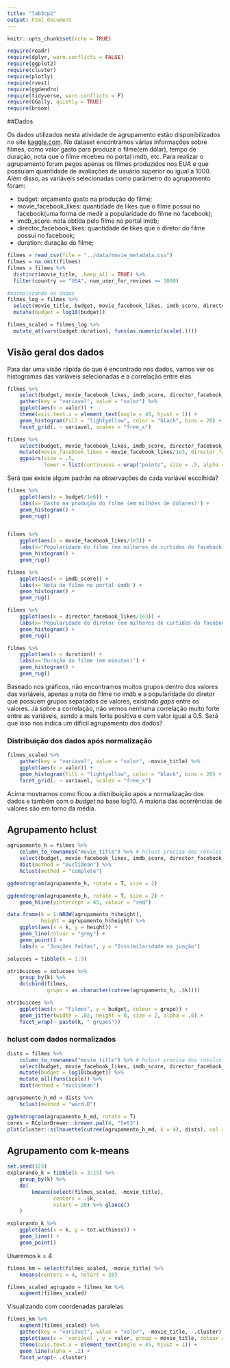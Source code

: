 ```yaml
---
title: "lab3cp2"
output: html_document
---
```


```r
knitr::opts_chunk$set(echo = TRUE)
```
```r
require(readr)
require(dplyr, warn.conflicts = FALSE)
require(ggplot2)
require(cluster)
require(plotly)
require(rvest)
require(ggdendro)
require(tidyverse, warn.conflicts = F)
require(GGally, quietly = TRUE)
require(broom)

```
##Dados

  Os dados utilizados nesta atividade de agrupamento estão disponibilizados no site [kaggle.com](https://www.kaggle.com/deepmatrix/imdb-5000-movie-dataset). No dataset encontramos várias informações sobre filmes, como valor gasto para produzir o filme(em dólar), tempo de duração, nota que o filme recebeu no portal imdb, etc.
  Para realizar o agrupamento foram pegos apenas os filmes produzidos nos EUA e que possuíam quantidade de avaliações de usuário superior ou igual a 1000. Além disso, as variáveis selecionadas como parâmetro do agrupamento foram:

- budget: orçamento gasto na produção do filme;
- movie_facebook_likes: quantidade de likes que o filme possui no facebook(uma forma de medir a popularidade do filme no facebook);
- imdb_score: nota obtida pelo filme no portal imdb;
- director_facebook_likes: quantidade de likes que o diretor do filme possui no facebook;
- duration: duração do filme;

```r
filmes = read_csv(file = "../data/movie_metadata.csv")
filmes = na.omit(filmes)
filmes = filmes %>%
  distinct(movie_title, .keep_all = TRUE) %>% 
  filter(country == "USA", num_user_for_reviews >= 1000)

#normalizando os dados
filmes_log = filmes %>%
  select(movie_title, budget, movie_facebook_likes, imdb_score, director_facebook_likes, duration) %>% 
  mutate(budget = log10(budget))

filmes_scaled = filmes_log %>% 
  mutate_at(vars(budget:duration), funs(as.numeric(scale(.))))
```

## Visão geral dos dados

Para dar uma visão rápida do que é encontrado nos dados, vamos ver os histogramas das variáveis selecionadas e a correlação entre elas.
```r
filmes %>% 
    select(budget, movie_facebook_likes, imdb_score, director_facebook_likes, duration) %>% 
    gather(key = "variavel", value = "valor") %>% 
    ggplot(aes(x = valor)) + 
    theme(axis.text.x = element_text(angle = 45, hjust = 1)) +
    geom_histogram(fill = "lightyellow", color = "black", bins = 20) + 
    facet_grid(. ~ variavel, scales = "free_x")

filmes %>% 
    select(budget, movie_facebook_likes, imdb_score, director_facebook_likes, duration) %>% 
    mutate(movie_facebook_likes = movie_facebook_likes/1e3, director_facebook_likes = director_facebook_likes/1e3) %>% 
    ggpairs(size = .5, 
            lower = list(continuous = wrap("points", size = .5, alpha = 0.3)))
```
Será que existe algum padrão na observações de cada variável escolhida?
```r
filmes %>% 
    ggplot(aes(x = budget/1e6)) +
    labs(x='Gasto na produção do filme (em milhões de dólares)') +
    geom_histogram() + 
    geom_rug()


filmes %>% 
    ggplot(aes(x = movie_facebook_likes/1e3)) + 
    labs(x='Popularidade do filme (em milhares de curtidas do facebook)') +
    geom_histogram() + 
    geom_rug()

filmes %>% 
    ggplot(aes(x = imdb_score)) + 
    labs(x='Nota do filme no portal imdb') +
    geom_histogram() + 
    geom_rug()

filmes %>% 
    ggplot(aes(x = director_facebook_likes/1e3)) + 
    labs(x='Popularidade do diretor (em milhares de curtidas do facebook)') +
    geom_histogram() + 
    geom_rug()

filmes %>% 
    ggplot(aes(x = duration)) + 
    labs(x='Duração do filme (em minutos)') +
    geom_histogram() + 
    geom_rug()


```

Baseado nos gráficos, não encontramos muitos grupos dentro dos valores das variáveis, apenas a nota do filme no imdb e a popularidade do diretor que possuem grupos separados de valores, existindo _gaps_ entre os valores. Já sobre a correlação, não vemos nenhuma correlação muito forte entre as variáveis, sendo a mais forte positiva e com valor igual a 0.5. Será que isso nos indica um difícil agrupamento dos dados?

### Distribuição dos dados após normalização
```r
filmes_scaled %>% 
    gather(key = "variavel", value = "valor", -movie_title) %>% 
    ggplot(aes(x = valor)) + 
    geom_histogram(fill = "lightyellow", color = "black", bins = 20) + 
    facet_grid(. ~ variavel, scales = "free_x")
```

Acima mostramos como ficou a distribuição após a normalização dos dados e também com o _budget_ na base log10. A maioria das ocorrências de valores são em torno da média.

## Agrupamento hclust
```r
agrupamento_h = filmes %>%
    column_to_rownames("movie_title") %>% # hclust precisa dos rótulos em nomes de linha (ruim)
    select(budget, movie_facebook_likes, imdb_score, director_facebook_likes, duration) %>%
    dist(method = "euclidean") %>% 
    hclust(method = "complete")

ggdendrogram(agrupamento_h, rotate = T, size = 2) 

ggdendrogram(agrupamento_h, rotate = T, size = 2) + 
    geom_hline(yintercept = 45, colour = "red")
```

```r
data.frame(k = 1:NROW(agrupamento_h$height), 
           height = agrupamento_h$height) %>% 
    ggplot(aes(x = k, y = height)) + 
    geom_line(colour = "grey") + 
    geom_point() + 
    labs(x = "Junções feitas", y = "Dissimilaridade na junção")
```


```r
solucoes = tibble(k = 1:9)

atribuicoes = solucoes %>% 
    group_by(k) %>% 
    do(cbind(filmes, 
             grupo = as.character(cutree(agrupamento_h, .$k)))) 

atribuicoes %>% 
    ggplot(aes(x = "Filmes", y = budget, colour = grupo)) + 
    geom_jitter(width = .02, height = 0, size = 2, alpha = .6) + 
    facet_wrap(~ paste(k, " grupos"))
```

### hclust com dados normalizados
```r
dists = filmes %>%
    column_to_rownames("movie_title") %>% # hclust precisa dos rótulos em nomes de linha (ruim)
    select(budget, movie_facebook_likes, imdb_score, director_facebook_likes, duration) %>%
    mutate(budget = log10(budget)) %>%   
    mutate_all(funs(scale)) %>% 
    dist(method = "euclidean") 

agrupamento_h_md = dists %>%     
    hclust(method = "ward.D")

ggdendrogram(agrupamento_h_md, rotate = T)
cores = RColorBrewer::brewer.pal(4, "Set3")
plot(cluster::silhouette(cutree(agrupamento_h_md, k = 4), dists), col = cores, border = NA)
```

## Agrupamento com k-means

```r


set.seed(123)
explorando_k = tibble(k = 3:15) %>% 
    group_by(k) %>% 
    do(
        kmeans(select(filmes_scaled, -movie_title), 
               centers = .$k, 
               nstart = 20) %>% glance()
    )

explorando_k %>% 
    ggplot(aes(x = k, y = tot.withinss)) + 
    geom_line() + 
    geom_point()
```

Usaremos k = 4

```r
filmes_km = select(filmes_scaled, -movie_title) %>%
    kmeans(centers = 4, nstart = 20)

filmes_scaled_agrupado = filmes_km %>% 
    augment(filmes_scaled)
```

Visualizando com coordenadas paralelas

```r
filmes_km %>% 
    augment(filmes_scaled) %>% 
    gather(key = "variável", value = "valor", -movie_title, -.cluster) %>% 
    ggplot(aes(x = `variável`, y = valor, group = movie_title, colour = .cluster)) + 
    theme(axis.text.x = element_text(angle = 45, hjust = 1)) +
    geom_line(alpha = .2) + 
    facet_wrap(~ .cluster) 

```

